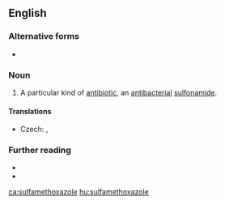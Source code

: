 ==English==
{{wikipedia}}

===Alternative forms===
* {{l|en|sulphamethoxazole}}

===Noun===
{{en-noun|-}}

# {{lb|en|pharmaceutical drug}} A particular kind of [[antibiotic]], an [[antibacterial]] [[sulfonamide]].

====Translations====
{{trans-top|kind of antibiotic}}
* Czech: {{t|cs|sulfamethoxazol|m}}, {{t|cs|sulfametoxazol|m}}
{{trans-mid}}
{{trans-bottom}}

===Further reading===
* {{R:OneLook}}
* {{R:GNV|sulfamethoxazole, sulphamethoxazole}}

[[ca:sulfamethoxazole]]
[[hu:sulfamethoxazole]]